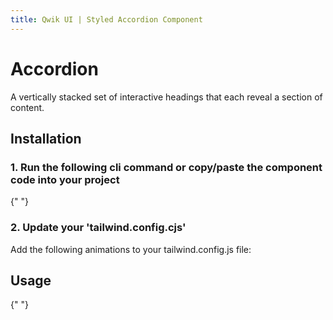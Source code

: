 ```yaml
---
title: Qwik UI | Styled Accordion Component
---
```



<StatusBanner status={statusByComponent.styled.Accordion} />

# Accordion

A vertically stacked set of interactive headings that each reveal a section of content.

<Showcase name="hero" />

## Installation

### 1. Run the following cli command or copy/paste the component code into your project

<CodeSnippet name="install.tsx" />

{" "}

<CodeSnippet name="example-accordion.tsx" />

### 2. Update your 'tailwind.config.cjs'

Add the following animations to your tailwind.config.js file:

<CodeSnippet name="example-config.tsx" />

## Usage

<CodeSnippet name="example-import.tsx" />

{" "}

<CodeSnippet name="example-accordiond.tsx" />

